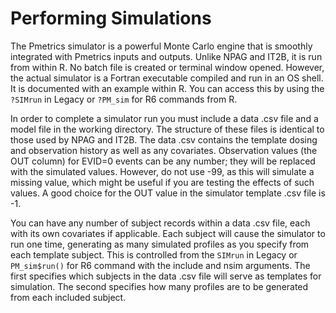 # Performing Simulations
The Pmetrics simulator is a powerful Monte Carlo engine that is smoothly integrated with Pmetrics inputs and 
outputs. Unlike NPAG and IT2B, it is run from within R. No batch file is created or terminal window opened. 
However, the actual simulator is a Fortran executable compiled and run in an OS shell. It is documented with an 
example within R. You can access this by using the `?SIMrun` in <span class="legacy">Legacy</span> or 
`?PM_sim` for <span class="r6">R6</span> commands from R.

In order to complete a simulator run you must include a data .csv file and a model file in the working directory. 
The structure of these files is identical to those used by NPAG and IT2B. The data .csv contains the template dosing 
and observation history as well as any covariates. Observation values (the OUT column) for EVID=0 events can be 
any number; they will be replaced with the simulated values. However, do not use -99, as this will simulate a 
missing value, which might be useful if you are testing the effects of such values. A good choice for the OUT value 
in the simulator template .csv file is -1.

You can have any number of subject records within a data .csv file, each with its own covariates if applicable. Each 
subject will cause the simulator to run one time, generating as many simulated profiles as you specify from each 
template subject. This is controlled from the `SIMrun` in <span class="legacy">Legacy</span> or 
`PM_sim$run()` for <span class="r6">R6</span> command with the include and nsim arguments. The 
first specifies which subjects in the data .csv file will serve as templates for simulation. The second specifies how 
many profiles are to be generated from each included subject.


```r

```




 